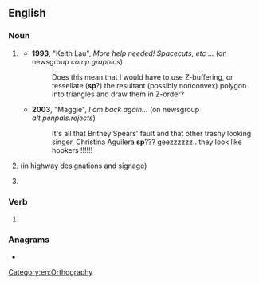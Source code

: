 {{also|Sp|SP|sp.|s/p|Sp.|s.p.|śp.|ś.p.|␠}}
==English==

===Noun===
{{en-noun|?}}

# {{abbreviation of|en|spelling}} {{qualifier|often used when correcting or questioning one's own spelling}}
#* '''1993''', "Keith Lau", ''More help needed! Spacecuts, etc ...'' (on newsgroup ''comp.graphics'')
#*: Does this mean that I would have to use Z-buffering, or tessellate ('''sp'''?) the resultant (possibly nonconvex) polygon into triangles and draw them in Z-order?
#* '''2003''', "Maggie", ''I am back again...'' (on newsgroup ''alt.penpals.rejects'')
#*: It's all that Britney Spears' fault and that other trashy looking singer, Christina Aguilera '''sp'''??? geezzzzzz.. they look like hookers !!!!!!
# {{abbreviation of|en|spur}} (in highway designations and signage)
# {{abbreviation of|en|special}} {{rfex|en}}

===Verb===
{{head|en|verb}}

# {{lb|en|proofreading}} {{abbreviation of|en|spell out}} <!--i.e. expand an abbreviation, or write a number in words-->

===Anagrams===
* {{anagrams|en|a=ps|%ps|P's|P.S.|PS|PS.|Ps|Ps.|p's|p**s|p.s.|ps|ps.|μPs}}

[[Category:en:Orthography]]